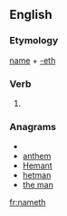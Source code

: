 ==English==

===Etymology===
[[name]] + [[-eth]]

===Verb===
{{infl|en|verb form}}

# {{archaic third-person singular of|name}}

===Anagrams===
* {{alphagram|aehmnt}}
* [[anthem#English|anthem]]
* [[Hemant#English|Hemant]]
* [[hetman#English|hetman]]
* [[the man#English|the man]]

[[fr:nameth]]